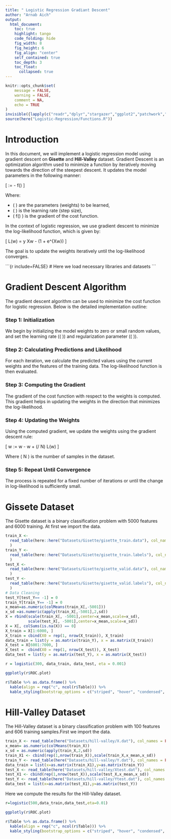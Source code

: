 ```yaml
---
title: " Logistic Regression Gradiant Descent"
author: "Arnab Aich"
output: 
  html_document:
    toc: true
    highlight: tango
    code_folding: hide
    fig_width: 8
    fig_height: 6
    fig_align: "center"
    self_contained: true
    toc_depth: 3
    toc_float:
      collapsed: true
---
```


<link rel="stylesheet" type="text/css" href="../styles.css">

```r
knitr::opts_chunk$set(
	message = FALSE,
	warning = FALSE,
	comment = NA,
	echo = TRUE
)
invisible({lapply(c("readr","dplyr","stargazer","ggplot2","patchwork","kableExtra","pROC","caret","readsparse","here","Matrix","plotly"), require, character.only = TRUE)})
source(here("Logistic-Regression/Functions.R"))
```

# Introduction

In this document, we will implement a logistic regression model using gradient descent on **Gisette** and **Hill-Valley** dataset.
Gradient Descent is an optimization algorithm used to minimize a function by iteratively 
moving towards the direction of the steepest descent. It updates the model parameters 
in the following manner:

\[ \theta := \theta - \eta \nabla f(\theta) \]

Where:

- \( \theta \) are the parameters (weights) to be learned,
- \( \eta \) is the learning rate (step size),
- \( \nabla f(\theta) \) is the gradient of the cost function.

In the context of logistic regression, we use gradient descent to minimize the 
log-likelihood function, which is given by:

\[ L(w) = y \cdot Xw - \log(1 + e^{Xw}) \]

The goal is to update the weights iteratively until the log-likelihood converges.

\`\`\`{r include=FALSE}
# Here we load necessary libraries and datasets
\`\`\`

# Gradient Descent Algorithm

The gradient descent algorithm can be used to minimize the cost function for logistic 
regression. Below is the detailed implementation outline:

### Step 1: Initialization

We begin by initializing the model weights to zero or small random values, and set the 
learning rate (\( \eta \)) and regularization parameter (\( \lambda \)).

### Step 2: Calculating Predictions and Likelihood

For each iteration, we calculate the predicted values using the current weights and the 
features of the training data. The log-likelihood function is then evaluated.

### Step 3: Computing the Gradient

The gradient of the cost function with respect to the weights is computed. This gradient 
helps in updating the weights in the direction that minimizes the log-likelihood.

### Step 4: Updating the Weights

Using the computed gradient, we update the weights using the gradient descent rule:

\[ w := w - \eta \lambda w + (\eta / N) \times \nabla L(w) \]

Where \( N \) is the number of samples in the dataset.


### Step 5: Repeat Until Convergence

The process is repeated for a fixed number of iterations or until the change in 
log-likelihood is sufficiently small.


# Gissete Dataset
 
The Gisette dataset is a binary classification problem with 5000 features and 6000 training. At first we import the data.


```r
train_X <-
  read_table(here::here("Datasets/Gisette/gisette_train.data"), col_names = FALSE
  )
train_Y <-
  read_table(here::here("Datasets/Gisette/gisette_train.labels"), col_names = FALSE
  )
test_X <-
  read_table(here::here("Datasets/Gisette/gisette_valid.data"), col_names = FALSE
  )
test_Y <-
  read_table(here::here("Datasets/Gisette/gisette_valid.labels"), col_names = FALSE
  )
# Data Cleaning
test_Y[test_Y== -1] = 0
train_Y[train_Y== -1] = 0
x_mean=as.numeric(colMeans(train_X[,-5001]))
x_sd =as.numeric(apply(train_X[,-5001],2,sd))
X = rbind(scale(train_X[, -5001],center=x_mean,scale=x_sd),
          scale(test_X[, -5001],center=x_mean,scale=x_sd))
X = X[, colSums(is.na(X)) == 0]
X_train = X[1:6000, ]
X_train = cbind(X0 = rep(1, nrow(X_train)), X_train)
data_train = list(y = as.matrix(train_Y), x = as.matrix(X_train))
X_test = X[6001:7000, ]
X_test =  cbind(X0 = rep(1, nrow(X_test)), X_test)
data_test = list(y = as.matrix(test_Y), x = as.matrix(X_test))
```



```r
r = logistic(300, data_train, data_test, eta = 0.001)

ggplotly(r$ROC.plot)

r$Table %>% as.data.frame() %>%
  kable(align = rep("c", ncol(r$Table))) %>%
  kable_styling(bootstrap_options = c("striped", "hover", "condensed", "responsive"), full_width = F, position = "center")
```
# Hill-Valley Dataset

The Hill-Valley dataset is a binary classification problem with 100 features and 606 training samples.First we import the data. 

```r

train_X <- read_table(here("Datasets/hill-valley/X.dat"), col_names = FALSE)
x_mean= as.numeric(colMeans(train_X))
x_sd = as.numeric(apply(train_X,2,sd))
train_X1 <- cbind(rep(1,nrow(train_X)),scale(train_X,x_mean,x_sd))
train_Y <- read_table(here("Datasets/hill-valley/Y.dat"), col_names = FALSE)
data_train = list(x=as.matrix(train_X1),y=as.matrix(train_Y))
test_X <- read_table(here("Datasets/hill-valley/Xtest.dat"), col_names = FALSE)
test_X1 <- cbind(rep(1,nrow(test_X)),scale(test_X,x_mean,x_sd))
test_Y <- read_table(here("Datasets/hill-valley/Ytest.dat"), col_names = FALSE)
data_test = list(x=as.matrix(test_X1),y=as.matrix(test_Y))

```

Here we compute the results for the Hill-Valley dataset.

```r
r=logistic(500,data_train,data_test,eta=0.01)

ggplotly(r$ROC.plot)

r$Table %>% as.data.frame() %>%
  kable(align = rep("c", ncol(r$Table))) %>%
  kable_styling(bootstrap_options = c("striped", "hover", "condensed", "responsive"), full_width = F, position = "center")
```
